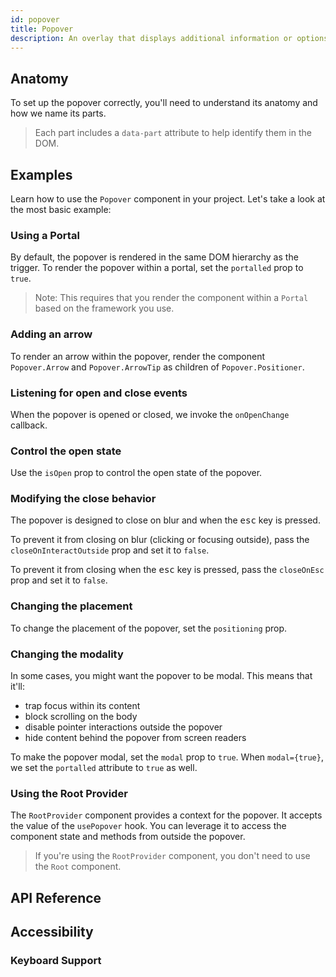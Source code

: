 ```yaml
---
id: popover
title: Popover
description: An overlay that displays additional information or options when triggered.
---
```


<ComponentPreview id="Popover" />

## Anatomy

To set up the popover correctly, you'll need to understand its anatomy and how we name its parts.

> Each part includes a `data-part` attribute to help identify them in the DOM.

<Anatomy id="popover" />

## Examples

Learn how to use the `Popover` component in your project. Let's take a look at the most basic
example:

<Example id="basic" />

### Using a Portal

By default, the popover is rendered in the same DOM hierarchy as the trigger. To render the popover
within a portal, set the `portalled` prop to `true`.

> Note: This requires that you render the component within a `Portal` based on the framework you
> use.

<Example id="portalled" />

### Adding an arrow

To render an arrow within the popover, render the component `Popover.Arrow` and `Popover.ArrowTip`
as children of `Popover.Positioner`.

<Example id="arrow" />

### Listening for open and close events

When the popover is opened or closed, we invoke the `onOpenChange` callback.

<Example id="on-open-change" />

### Control the open state

Use the `isOpen` prop to control the open state of the popover.

<Example id="controlled" />

### Modifying the close behavior

The popover is designed to close on blur and when the <kbd>esc</kbd> key is pressed.

To prevent it from closing on blur (clicking or focusing outside), pass the `closeOnInteractOutside`
prop and set it to `false`.

To prevent it from closing when the <kbd>esc</kbd> key is pressed, pass the `closeOnEsc` prop and
set it to `false`.

<Example id="close-behavior" />

### Changing the placement

To change the placement of the popover, set the `positioning` prop.

<Example id="positioning" />

### Changing the modality

In some cases, you might want the popover to be modal. This means that it'll:

- trap focus within its content
- block scrolling on the body
- disable pointer interactions outside the popover
- hide content behind the popover from screen readers

To make the popover modal, set the `modal` prop to `true`. When `modal={true}`, we set the
`portalled` attribute to `true` as well.

<Example id="modal" />

### Using the Root Provider

The `RootProvider` component provides a context for the popover. It accepts the value of the
`usePopover` hook. You can leverage it to access the component state and methods from outside the
popover.

<Example id="root-provider" />

> If you're using the `RootProvider` component, you don't need to use the `Root` component.

## API Reference

<ComponentTypes id="popover" />

## Accessibility

### Keyboard Support

<KeyBindingsTable id="popover" />
